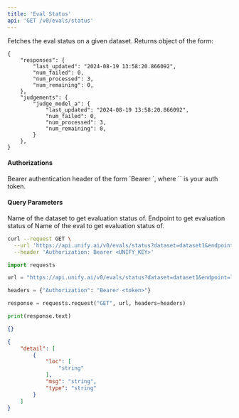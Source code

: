 ```yaml
---
title: 'Eval Status'
api: 'GET /v0/evals/status'
---
```

Fetches the eval status on a given dataset. Returns object of the form:

```
{
    "responses": {
        "last_updated": "2024-08-19 13:58:20.866092",
        "num_failed": 0,
        "num_processed": 3,
        "num_remaining": 0,
    },
    "judgements": {
        "judge_model_a": {
            "last_updated": "2024-08-19 13:58:20.866092",
            "num_failed": 0,
            "num_processed": 3,
            "num_remaining": 0,
        }
    },
}
```

#### Authorizations

<ParamField header="Authorization" type="string" required="true">
  Bearer authentication header of the form `Bearer <token>`, where `<token>` is your auth token.
</ParamField>

#### Query Parameters

<ParamField query="dataset" type="string" required="true">
Name of the dataset to get evaluation status of.
</ParamField>

<ParamField query="endpoint" type="string" required="true">
Endpoint to get evaluation status of
</ParamField>

<ParamField query="eval_name" type="string" required="true">
Name of the eval to get evaluation status of.
</ParamField>

<RequestExample>

```bash cURL
curl --request GET \
  --url 'https://api.unify.ai/v0/evals/status?dataset=dataset1&endpoint=llama-3-8b-chat@aws-bedrock&eval_name=eval1' \
  --header 'Authorization: Bearer <UNIFY_KEY>'
```

```python Python
import requests

url = "https://api.unify.ai/v0/evals/status?dataset=dataset1&endpoint=llama-3-8b-chat@aws-bedrock&eval_name=eval1"

headers = {"Authorization": "Bearer <token>"}

response = requests.request("GET", url, headers=headers)

print(response.text)
```

</RequestExample>
<ResponseExample>

```json 200
{}
```

```json 422
{
    "detail": [
        {
            "loc": [
                "string"
            ],
            "msg": "string",
            "type": "string"
        }
    ]
}
```

</ResponseExample>
